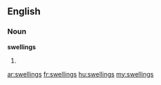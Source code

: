 ==English==

===Noun===
'''swellings'''

# {{plural of|[[swelling]]}}

[[ar:swellings]]
[[fr:swellings]]
[[hu:swellings]]
[[my:swellings]]